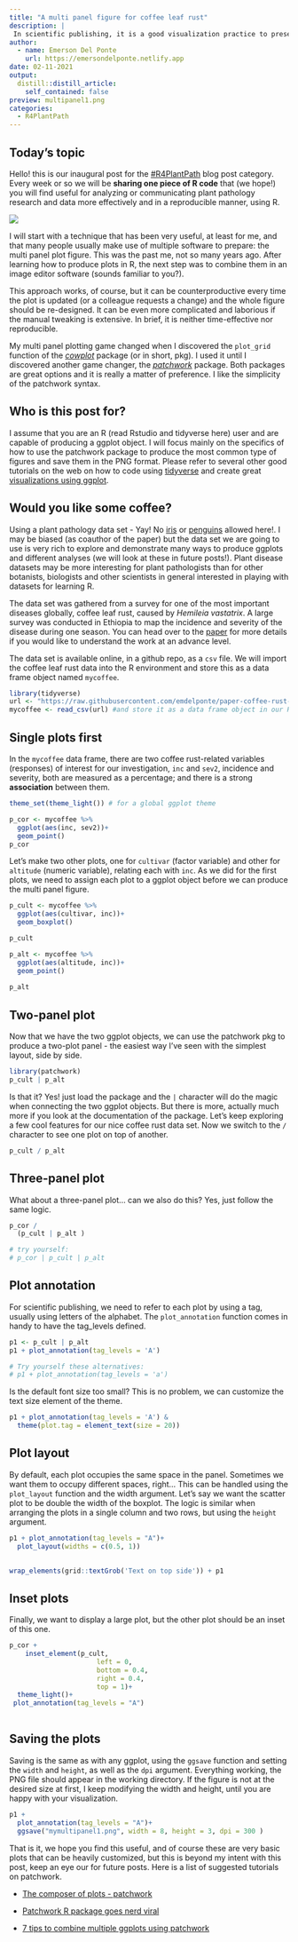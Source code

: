 ```yaml
---
title: "A multi panel figure for coffee leaf rust"
description: |
 In scientific publishing, it is a good visualization practice to present more than one plot (graph, chart or images) in the same figure, not only to improve communication and comparison but also decrease the number of total figures referenced in papers. I use a coffee leaf rust data set to demonstrate how to make these multi panel figures, using the R package patchwork to produce the most common multi panel figures for scientific papers.
author:
  - name: Emerson Del Ponte
    url: https://emersondelponte.netlify.app
date: 02-11-2021
output:
  distill::distill_article:
    self_contained: false
preview: multipanel1.png
categories:
  - R4PlantPath
---
```


## Today's topic

Hello! this is our inaugural post for the [\#R4PlantPath](https://emdelponte.github.io/OPP-distill/#category:R4PlantPath) blog post category. Every week or so we will be **sharing one piece of R code** that (we hope!) you will find useful for analyzing or communicating plant pathology research and data more effectively and in a reproducible manner, using R.

![](multipanel1.png)

I will start with a technique that has been very useful, at least for me, and that many people usually make use of multiple software to prepare: the multi panel plot figure. This was the past me, not so many years ago. After learning how to produce plots in R, the next step was to combine them in an image editor software (sounds familiar to you?).

This approach works, of course, but it can be counterproductive every time the plot is updated (or a colleague requests a change) and the whole figure should be re-designed. It can be even more complicated and laborious if the manual tweaking is extensive. In brief, it is neither time-effective nor reproducible.

My multi panel plotting game changed when I discovered the `plot_grid` function of the [*cowplot*](https://wilkelab.org/cowplot/) package (or in short, pkg). I used it until I discovered another game changer, the [*patchwork*](https://patchwork.data-imaginist.com/index.html) package. Both packages are great options and it is really a matter of preference. I like the simplicity of the patchwork syntax.

## Who is this post for?

I assume that you are an R (read Rstudio and tidyverse here) user and are capable of producing a ggplot object. I will focus mainly on the specifics of how to use the patchwork package to produce the most common type of figures and save them in the PNG format. Please refer to several other good tutorials on the web on how to code using [tidyverse](https://www.tidyverse.org/) and create great [visualizations using ggplot](https://r4ds.had.co.nz/data-visualisation.html).

## Would you like some coffee?

Using a plant pathology data set - Yay! No [iris](https://www.rdocumentation.org/packages/datasets/versions/3.6.2/topics/iris) or [penguins](https://allisonhorst.github.io/palmerpenguins/index.html) allowed here!. I may be biased (as coauthor of the paper) but the data set we are going to use is very rich to explore and demonstrate many ways to produce ggplots and different analyses (we will look at these in future posts!). Plant disease datasets may be more interesting for plant pathologists than for other botanists, biologists and other scientists in general interested in playing with datasets for learning R.

The data set was gathered from a survey for one of the most important diseases globally, coffee leaf rust, caused by *Hemileia vastatrix*. A large survey was conducted in Ethiopia to map the incidence and severity of the disease during one season. You can head over to the [paper](https://link.springer.com/article/10.1007/s40858-020-00383-4) for more details if you would like to understand the work at an advance level.

The data set is available online, in a github repo, as a `csv` file. We will import the coffee leaf rust data into the R environment and store this as a data frame object named `mycoffee`.

```r
library(tidyverse)
url <- "https://raw.githubusercontent.com/emdelponte/paper-coffee-rust-Ethiopia/master/data/survey_clean.csv" #this allows us to import the data from the online github repo
mycoffee <- read_csv(url) #and store it as a data frame object in our R environmnet

```

## Single plots first

In the `mycoffee` data frame, there are two coffee rust-related variables (responses) of interest for our investigation, `inc` and `sev2`, incidence and severity, both are measured as a percentage; and there is a strong **association** between them.

```r
theme_set(theme_light()) # for a global ggplot theme

p_cor <- mycoffee %>% 
  ggplot(aes(inc, sev2))+
  geom_point()
p_cor
```

Let's make two other plots, one for `cultivar` (factor variable) and other for `altitude` (numeric variable), relating each with `inc`. As we did for the first plots, we need to assign each plot to a ggplot object before we can produce the multi panel figure.

```r

p_cult <- mycoffee %>% 
  ggplot(aes(cultivar, inc))+
  geom_boxplot()

p_cult
```

```r
p_alt <- mycoffee %>% 
  ggplot(aes(altitude, inc))+
  geom_point()
  
p_alt
```

## Two-panel plot

Now that we have the two ggplot objects, we can use the patchwork pkg to produce a two-plot panel - the easiest way I've seen with the simplest layout, side by side.

```r
library(patchwork)
p_cult | p_alt

```

Is that it? Yes! just load the package and the `|` character will do the magic when connecting the two ggplot objects. But there is more, actually much more if you look at the documentation of the package. Let's keep exploring a few cool features for our nice coffee rust data set. Now we switch to the `/` character to see one plot on top of another.

```r
p_cult / p_alt
```

## Three-panel plot

What about a three-panel plot... can we also do this? Yes, just follow the same logic.

```r
p_cor /
  (p_cult | p_alt )

# try yourself:
# p_cor | p_cult | p_alt 

```

## Plot annotation

For scientific publishing, we need to refer to each plot by using a tag, usually using letters of the alphabet. The `plot_annotation` function comes in handy to have the tag_levels defined.

```r
p1 <- p_cult | p_alt
p1 + plot_annotation(tag_levels = 'A')

# Try yourself these alternatives:
# p1 + plot_annotation(tag_levels = 'a')
```

Is the default font size too small? This is no problem, we can customize the text size element of the theme.

```r
p1 + plot_annotation(tag_levels = 'A') &
  theme(plot.tag = element_text(size = 20)) 
```

## Plot layout

By default, each plot occupies the same space in the panel. Sometimes we want them to occupy different spaces, right... This can be handled using the `plot_layout` function and the width argument. Let's say we want the scatter plot to be double the width of the boxplot. The logic is similar when arranging the plots in a single column and two rows, but using the `height` argument.

```r

p1 + plot_annotation(tag_levels = "A")+
  plot_layout(widths = c(0.5, 1))
  
```

```r

wrap_elements(grid::textGrob('Text on top side')) + p1

```

## Inset plots

Finally, we want to display a large plot, but the other plot should be an inset of this one.

```r
p_cor +
    inset_element(p_cult, 
                      left = 0, 
                      bottom = 0.4, 
                      right = 0.4, 
                      top = 1)+
  theme_light()+
 plot_annotation(tag_levels = "A")
 

```

## Saving the plots

Saving is the same as with any ggplot, using the `ggsave` function and setting the `width` and `height`, as well as the `dpi` argument. Everything working, the PNG file should appear in the working directory. If the figure is not at the desired size at first, I keep modifying the width and height, until you are happy with your visualization.

```r
p1 +
  plot_annotation(tag_levels = "A")+
  ggsave("mymultipanel1.png", width = 8, height = 3, dpi = 300 )

```

That is it, we hope you find this useful, and of course these are very basic plots that can be heavily customized, but this is beyond my intent with this post, keep an eye our for future posts. Here is a list of suggested tutorials on patchwork.

-   [The composer of plots - patchwork](https://patchwork.data-imaginist.com/)

-   [Patchwork R package goes nerd viral](https://www.littlemissdata.com/blog/patchwork)

-   [7 tips to combine multiple ggplots using patchwork](https://cmdlinetips.com/2020/01/tips-to-combine-multiple-ggplots-using-patchwork/)
